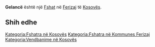 {{Fshat në Kosovës
 | Emri                = Gelancë
| sqi_D_name = Gelancë
| sqi_D_FULL_NAME_RO = Gelancë
| sqi_D_FULL_NAME_ND_RO = Gelance
| sqi_D_SORT_NAME_RG = GELANCE
| sqi_D_FULL_NAME_RG = Gelancë
| sqi_D_FULL_NAME_ND_RG = Gelance
| sqi_V_name = Gelanc
| sqi_V_FULL_NAME_RO = Gelanc Gilanc
| sqi_V_FULL_NAME_ND_RO = Gelanc Gilanc
| sqi_V_SORT_NAME_RG = GELANC GILANC
| sqi_V_FULL_NAME_RG = Gelanc Gilanc
| sqi_V_FULL_NAME_ND_RG = Gelanc Gilanc
| srp_N_name = Geljance
| srp_N_FULL_NAME_RO = Geljance
| srp_N_FULL_NAME_ND_RO = Geljance
| srp_N_SORT_NAME_RG = GELJANCE
| srp_N_FULL_NAME_RG = Geljance
| srp_N_FULL_NAME_ND_RG = Geljance
| srp_NS_name = Гељанце
| srp_NS_FULL_NAME_RO = Гељанце
| srp_NS_FULL_NAME_ND_RO = Гељанце
| srp_NS_SORT_NAME_RG = ГЕЉАНЦЕ
| srp_NS_FULL_NAME_RG = Гељанце
| srp_NS_FULL_NAME_ND_RG = Гељанце
| std_V_name = Giljance
| std_V_FULL_NAME_RO = Giljance Oiljance
| std_V_FULL_NAME_ND_RO = Giljance Oiljance
| std_V_SORT_NAME_RG = GILJANCE OILJANCE
| std_V_FULL_NAME_RG = Giljance Oiljance
| std_V_FULL_NAME_ND_RG = Giljance Oiljance

 | Emri (Rasa dhanore) = 
 | Figura              = 
 | Shteti              = Kosovo
 | Komuna              = Ferizaj
 | Kodi postar         = 
 | Sipërfaqja          = 

 | Popullsia           = 

 | Regj. i popullsisë  = 
 | Dend. e popullsisë  = 
 | Faqja zyrtare       = 
 <!--- Koordinatat ----> 
 | Gjerësia            = 42.296389
 | Gjatësia            = 20.786111
 | Lartësia            = 
}}
'''Gelancë''' është një [[Fshat]] në [[Ferizaj]] të [[Kosovës]].

<!-- == Gjeografia == -->
<!-- == Historia == -->
<!-- == Demografia == -->
== Shih edhe ==
{{Komuna Ferizaj}}
{{Kosovo-Administrata-Cung}}

[[Kategoria:Fshatra në Kosovës]]
[[Kategoria:Fshatra në Kommunes Ferizaj]]
[[Kategoria:Vendbanime në Kosovës]]
